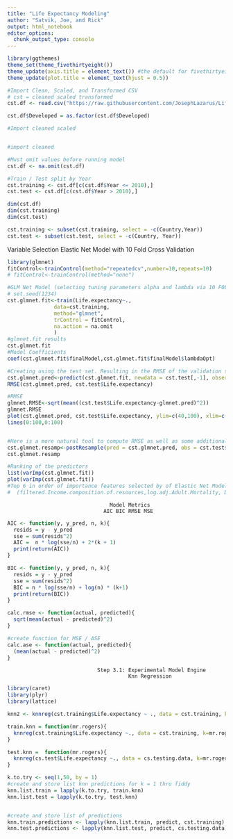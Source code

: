 ```yaml
---
title: "Life Expectancy Modeling"
author: "Satvik, Joe, and Rick"
output: html_notebook
editor_options: 
  chunk_output_type: console
---
```

```r
library(ggthemes)
theme_set(theme_fivethirtyeight())
theme_update(axis.title = element_text()) #the default for fivethirtyeight is to not show axis labels, this removes that default so we can choose to specify and display axis titles
theme_update(plot.title = element_text(hjust = 0.5))
```

```r
#Import Clean, Scaled, and Transformed CSV 
# cst = cleaned scaled transformed
cst.df <- read.csv("https://raw.githubusercontent.com/JosephLazarus/Life_Expectancy/main/Data_Folder/clean_scaled.csv", header = TRUE, fileEncoding="UTF-8-BOM")

cst.df$Developed = as.factor(cst.df$Developed) 

#Import cleaned scaled 


#import cleaned

#Must omit values before running model
cst.df <- na.omit(cst.df)
```

```r
#Train / Test split by Year
cst.training <- cst.df[c(cst.df$Year <= 2010),]
cst.test <- cst.df[c(cst.df$Year > 2010),]

dim(cst.df)
dim(cst.training)
dim(cst.test)

cst.training <- subset(cst.training, select = -c(Country,Year))
cst.test <- subset(cst.test, select = -c(Country, Year))
```

Variable Selection
Elastic Net Model with 10 Fold Cross Validation
```r
library(glmnet)
fitControl<-trainControl(method="repeatedcv",number=10,repeats=10)
# fitControl<-trainControl(method="none")

#GLM Net Model (selecting tuning parameters alpha and lambda via 10 FOLD CV)
# set.seed(1234)
cst.glmnet.fit<-train(Life.expectancy~.,
               data=cst.training,
               method="glmnet",
               trControl = fitControl,
               na.action = na.omit
               )
#glmnet.fit results
cst.glmnet.fit
#Model Coefficients
coef(cst.glmnet.fit$finalModel,cst.glmnet.fit$finalModel$lambdaOpt)
```

```r
#Creating using the test set. Resulting in the RMSE of the validation set
cst.glmnet.pred<-predict(cst.glmnet.fit, newdata = cst.test[,-1], observed = cst.test[,1])
RMSE(cst.glmnet.pred, cst.test$Life.expectancy)

#RMSE
glmnet.RMSE<-sqrt(mean((cst.test$Life.expectancy-glmnet.pred)^2))
glmnet.RMSE
plot(cst.glmnet.pred, cst.test$Life.expectancy, ylim=c(40,100), xlim=c(40,100))
lines(0:100,0:100)


#Here is a more natural tool to compute RMSE as well as some additional metrics
cst.glmnet.resamp<-postResample(pred = cst.glmnet.pred, obs = cst.test$Life.expectancy)
cst.glmnet.resamp

#Ranking of the predictors
list(varImp(cst.glmnet.fit))
plot(varImp(cst.glmnet.fit))
#Top 6 in order of importance features selected by of Elastic Net Model
#  (filtered.Income.composition.of.resources,log.adj.Adult.Mortality, Developed, log.EstGDPpercapita,log.HIV.AIDS)


```



~~~~~~~~~~~~~~~~~~~~~~~~~~~~~~~~~~~~~~~~~~~~~~~~~~~~~~~~~~~~~~~~~~~~~~~~~~~~~~~~
                                 Model Metrics
                               AIC BIC RMSE MSE
~~~~~~~~~~~~~~~~~~~~~~~~~~~~~~~~~~~~~~~~~~~~~~~~~~~~~~~~~~~~~~~~~~~~~~~~~~~~~~~~


```r
AIC <- function(y, y_pred, n, k){
  resids = y - y_pred
  sse = sum(resids^2)
  AIC =  n * log(sse/n) + 2*(k + 1)
  print(return(AIC))
}

BIC <- function(y, y_pred, n, k){
  resids = y - y_pred
  sse = sum(resids^2)
  BIC = n * log(sse/n) + log(n) * (k+1)
  print(return(BIC))
}

calc.rmse <- function(actual, predicted){
  sqrt(mean(actual - predicted)^2)
}

#create function for MSE / ASE
calc.ase <- function(actual, predicted){
  (mean(actual - predicted)^2)
}

```

~~~~~~~~~~~~~~~~~~~~~~~~~~~~~~~~~~~~~~~~~~~~~~~~~~~~~~~~~~~~~~~~~~~~~~~~~~~~~~~
                             Step 3.1: Experimental Model Engine
                                       Knn Regression
~~~~~~~~~~~~~~~~~~~~~~~~~~~~~~~~~~~~~~~~~~~~~~~~~~~~~~~~~~~~~~~~~~~~~~~~~~~~~~~

```r
library(caret)
library(plyr)
library(lattice)

knn2 <- knnreg(cst.training$Life.expectancy ~ ., data = cst.training, k=2)

train.knn = function(mr.rogers){
  knnreg(cst.training$Life.expectancy ~., data = cst.training, k=mr.rogers)
} 

test.knn =  function(mr.rogers){
  knnreg(cs.test$Life.expectancy ~., data = cs.testing.data, k=mr.rogers)
} 

k.to.try <- seq(1,50, by = 1)
#create and store list knn predictions for k = 1 thru fiddy
knn.list.train = lapply(k.to.try, train.knn)
knn.list.test = lapply(k.to.try, test.knn)


#create and store list of predictions
knn.train.predictions <- lapply(knn.list.train, predict, cst.training)
knn.test.predictions <- lapply(knn.list.test, predict, cs.testing.data)
```

